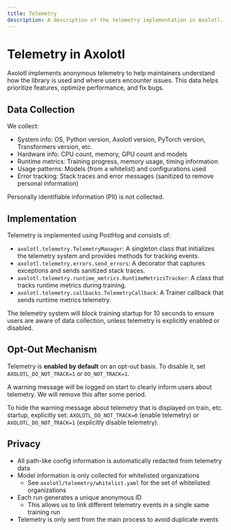 ```yaml
---
title: Telemetry
description: A description of the telemetry implementation in Axolotl.
---
```


# Telemetry in Axolotl

Axolotl implements anonymous telemetry to help maintainers understand how the library
is used and where users encounter issues. This data helps prioritize features, optimize
performance, and fix bugs.

## Data Collection

We collect:

- System info: OS, Python version, Axolotl version, PyTorch version, Transformers
version, etc.
- Hardware info: CPU count, memory, GPU count and models
- Runtime metrics: Training progress, memory usage, timing information
- Usage patterns: Models (from a whitelist) and configurations used
- Error tracking: Stack traces and error messages (sanitized to remove personal
information)

Personally identifiable information (PII) is not collected.

## Implementation

Telemetry is implemented using PostHog and consists of:

- `axolotl.telemetry.TelemetryManager`: A singleton class that initializes the
telemetry system and provides methods for tracking events.
- `axolotl.telemetry.errors.send_errors`: A decorator that captures exceptions and
sends sanitized stack traces.
- `axolotl.telemetry.runtime_metrics.RuntimeMetricsTracker`: A class that tracks
runtime metrics during training.
- `axolotl.telemetry.callbacks.TelemetryCallback`: A Trainer callback that sends
runtime metrics telemetry.

The telemetry system will block training startup for 10 seconds to ensure users are
aware of data collection, unless telemetry is explicitly enabled or disabled.

## Opt-Out Mechanism

Telemetry is **enabled by default** on an opt-out basis. To disable it, set
`AXOLOTL_DO_NOT_TRACK=1` or `DO_NOT_TRACK=1`.

A warning message will be logged on start to clearly inform users about telemetry.
We will remove this after some period.

To hide the warning message about telemetry that is displayed on train, etc. startup,
explicitly set: `AXOLOTL_DO_NOT_TRACK=0` (enable telemetry) or `AXOLOTL_DO_NOT_TRACK=1`
(explicitly disable telemetry).

## Privacy

- All path-like config information is automatically redacted from telemetry data
- Model information is only collected for whitelisted organizations
    - See `axolotl/telemetry/whitelist.yaml` for the set of whitelisted organizations
- Each run generates a unique anonymous ID
    - This allows us to link different telemetry events in a single same training run
- Telemetry is only sent from the main process to avoid duplicate events
